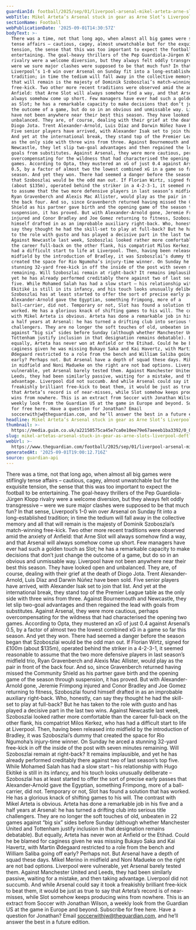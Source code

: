 ```yaml
---
guardianId: football/2025/sep/01/liverpool-arsenal-mikel-arteta-arne-slot
webTitle: Mikel Arteta’s Arsenal stuck in gear as Arne Slot’s Liverpool deftly adjust
sectionName: Football
webPublicationDate: '2025-09-01T14:30:57Z'
bodyText: >-
  There was a time, not that long ago, when almost all big games were stiflingly
  tense affairs – cautious, cagey, almost unwatchable but for the exquisite
  tension, the sense that this was too important to expect the football to be
  entertaining. The goal-heavy thrillers of the Pep Guardiola-Jürgen Klopp
  rivalry were a welcome diversion, but they always felt oddly transgressive –
  were we sure major clashes were supposed to be that much fun? In that sense,
  Liverpool’s 1-0 win over Arsenal on Sunday fit into a long-established
  tradition; in time the tedium will fall away in the collective memory and all
  that will remain is the majesty of Dominik Szoboszlai’s match-winning
  free-kick. Two other more recent traditions were observed amid the anxiety of
  Anfield: that Arne Slot will always somehow find a way, and that Arsenal will
  always somehow come up short. Few managers have ever had such a golden touch
  as Slot; he has a remarkable capacity to make decisions that don’t just change
  the outcome of a game, but do so in an obvious and unmissable way. Liverpool
  have not been anywhere near their best this season. They have looked open and
  unbalanced. They are, of course, dealing with their grief at the death of
  Diogo Jota. Trent Alexander-Arnold, Luis Díaz and Darwin Núñez have been sold.
  Five senior players have arrived, with Alexander Isak set to join that list.
  And yet at the international break, they stand top of the Premier League table
  as the only side with three wins from three. Against Bournemouth and
  Newcastle, they let slip two-goal advantages and then regained the lead with
  goals from substitutes. Against Arsenal, they were more cautious, perhaps
  overcompensating for the wildness that had characterised the opening two
  games. According to Opta, they mustered an xG of just 0.4 against Arsenal’s
  0.5, by a factor of almost two the lowest combined xG in a game so far this
  season. And yet they won. There had seemed a danger before the season began
  that Szoboszlai would be the odd man out. If Florian Wirtz, signed for £100m
  (about $135m), operated behind the striker in a 4-2-3-1, it seemed reasonable
  to assume that the two more defensive players in last season’s midfield trio,
  Ryan Gravenberch and Alexis Mac Allister, would play as the pair in front of
  the back four. And so, since Gravenberch returned having missed the Community
  Shield as his partner gave birth and the opening game of the season through
  suspension, it has proved. But with Alexander-Arnold gone, Jeremie Frimpong
  injured and Conor Bradley and Joe Gomez returning to fitness, Szoboszlai found
  himself drafted in as an improbable auxiliary right-back. Who, honestly, can
  say they thought he had the skill-set to play at full-back? But he has taken
  to the role with gusto and has played a decisive part in the last two wins.
  Against Newcastle last week, Szoboszlai looked rather more comfortable than
  the career full-back on the other flank, his compatriot Milos Kerkez, who has
  had a difficult start to life at Liverpool. Then, having been released into
  midfield by the introduction of Bradley, it was Szoboszlai’s dummy that
  created the space for Rio Ngumoha’s injury-time winner. On Sunday he arced a
  stunning 32-yard free-kick in off the inside of the post with seven minutes
  remaining. Will Szoboszlai remain at right-back? It remains implausible, and
  yet he has already performed creditably there against two of last season’s top
  five. While Mohamed Salah has had a slow start – his relationship with Hugo
  Ekitiké is still in its infancy, and his touch looks unusually deliberate –
  Szoboszlai has at least started to offer the sort of precise early passes that
  Alexander-Arnold gave the Egyptian, something Frimpong, more of a
  ball-carrier, did not. Temporary or not, Slot has found a solution that has
  worked. He has a glorious knack of shifting games to his will. The contrast
  with Mikel Arteta is obvious. Arteta has done a remarkable job in his five and
  a half years at Arsenal: he has turned a drifting club into serious title
  challengers. They are no longer the soft touches of old, unbeaten in 22 games
  against “big six” sides before Sunday (although whether Manchester United and
  Tottenham justify inclusion in that designation remains debatable). But
  equally, Arteta has never won at Anfield or the Etihad. Could he be blamed for
  caginess given he was missing Bukayo Saka and Kai Havertz, with Martin
  Ødegaard restricted to a role from the bench and William Saliba going off
  early? Perhaps not. But Arsenal have a depth of squad these days. Mikel Merino
  in midfield and Noni Madueke on the right are not bad options. Liverpool were
  vulnerable, yet Arsenal barely tested them. Against Manchester United and
  Leeds, they had been similarly passive, waiting for a mistake, and then taking
  advantage. Liverpool did not succumb. And while Arsenal could say it took a
  freakishly brilliant free-kick to beat them, it would be just as true to say
  that Arteta’s record is of near-misses, while Slot somehow keeps producing
  wins from nowhere. This is an extract from Soccer with Jonathan Wilson, a
  weekly look from the Guardian US at the game in Europe and beyond. Subscribe
  for free here. Have a question for Jonathan? Email
  soccerwithjw@theguardian.com, and he’ll answer the best in a future edition.
headline: Mikel Arteta’s Arsenal stuck in gear as Arne Slot’s Liverpool deftly adjust
thumbnail: >-
  https://media.guim.co.uk/a22150575ca45e7ca0e10ee79e67aeeeb1ba3392/0_0_5000_4000/500.jpg
slug: mikel-artetas-arsenal-stuck-in-gear-as-arne-slots-liverpool-deftly-adjust
webUrl: >-
  https://www.theguardian.com/football/2025/sep/01/liverpool-arsenal-mikel-arteta-arne-slot
generatedAt: '2025-09-01T19:00:12.716Z'
source: guardian-api
---
```

There was a time, not that long ago, when almost all big games were stiflingly tense affairs – cautious, cagey, almost unwatchable but for the exquisite tension, the sense that this was too important to expect the football to be entertaining. The goal-heavy thrillers of the Pep Guardiola-Jürgen Klopp rivalry were a welcome diversion, but they always felt oddly transgressive – were we sure major clashes were supposed to be that much fun? In that sense, Liverpool’s 1-0 win over Arsenal on Sunday fit into a long-established tradition; in time the tedium will fall away in the collective memory and all that will remain is the majesty of Dominik Szoboszlai’s match-winning free-kick. Two other more recent traditions were observed amid the anxiety of Anfield: that Arne Slot will always somehow find a way, and that Arsenal will always somehow come up short. Few managers have ever had such a golden touch as Slot; he has a remarkable capacity to make decisions that don’t just change the outcome of a game, but do so in an obvious and unmissable way. Liverpool have not been anywhere near their best this season. They have looked open and unbalanced. They are, of course, dealing with their grief at the death of Diogo Jota. Trent Alexander-Arnold, Luis Díaz and Darwin Núñez have been sold. Five senior players have arrived, with Alexander Isak set to join that list. And yet at the international break, they stand top of the Premier League table as the only side with three wins from three. Against Bournemouth and Newcastle, they let slip two-goal advantages and then regained the lead with goals from substitutes. Against Arsenal, they were more cautious, perhaps overcompensating for the wildness that had characterised the opening two games. According to Opta, they mustered an xG of just 0.4 against Arsenal’s 0.5, by a factor of almost two the lowest combined xG in a game so far this season. And yet they won. There had seemed a danger before the season began that Szoboszlai would be the odd man out. If Florian Wirtz, signed for £100m (about $135m), operated behind the striker in a 4-2-3-1, it seemed reasonable to assume that the two more defensive players in last season’s midfield trio, Ryan Gravenberch and Alexis Mac Allister, would play as the pair in front of the back four. And so, since Gravenberch returned having missed the Community Shield as his partner gave birth and the opening game of the season through suspension, it has proved. But with Alexander-Arnold gone, Jeremie Frimpong injured and Conor Bradley and Joe Gomez returning to fitness, Szoboszlai found himself drafted in as an improbable auxiliary right-back. Who, honestly, can say they thought he had the skill-set to play at full-back? But he has taken to the role with gusto and has played a decisive part in the last two wins. Against Newcastle last week, Szoboszlai looked rather more comfortable than the career full-back on the other flank, his compatriot Milos Kerkez, who has had a difficult start to life at Liverpool. Then, having been released into midfield by the introduction of Bradley, it was Szoboszlai’s dummy that created the space for Rio Ngumoha’s injury-time winner. On Sunday he arced a stunning 32-yard free-kick in off the inside of the post with seven minutes remaining. Will Szoboszlai remain at right-back? It remains implausible, and yet he has already performed creditably there against two of last season’s top five. While Mohamed Salah has had a slow start – his relationship with Hugo Ekitiké is still in its infancy, and his touch looks unusually deliberate – Szoboszlai has at least started to offer the sort of precise early passes that Alexander-Arnold gave the Egyptian, something Frimpong, more of a ball-carrier, did not. Temporary or not, Slot has found a solution that has worked. He has a glorious knack of shifting games to his will. The contrast with Mikel Arteta is obvious. Arteta has done a remarkable job in his five and a half years at Arsenal: he has turned a drifting club into serious title challengers. They are no longer the soft touches of old, unbeaten in 22 games against “big six” sides before Sunday (although whether Manchester United and Tottenham justify inclusion in that designation remains debatable). But equally, Arteta has never won at Anfield or the Etihad. Could he be blamed for caginess given he was missing Bukayo Saka and Kai Havertz, with Martin Ødegaard restricted to a role from the bench and William Saliba going off early? Perhaps not. But Arsenal have a depth of squad these days. Mikel Merino in midfield and Noni Madueke on the right are not bad options. Liverpool were vulnerable, yet Arsenal barely tested them. Against Manchester United and Leeds, they had been similarly passive, waiting for a mistake, and then taking advantage. Liverpool did not succumb. And while Arsenal could say it took a freakishly brilliant free-kick to beat them, it would be just as true to say that Arteta’s record is of near-misses, while Slot somehow keeps producing wins from nowhere. This is an extract from Soccer with Jonathan Wilson, a weekly look from the Guardian US at the game in Europe and beyond. Subscribe for free here. Have a question for Jonathan? Email soccerwithjw@theguardian.com, and he’ll answer the best in a future edition.
